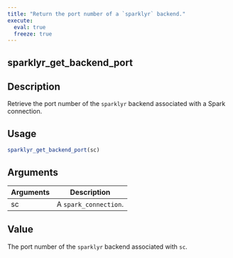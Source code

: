 ```yaml
---
title: "Return the port number of a `sparklyr` backend."
execute:
  eval: true
  freeze: true
---
```


## sparklyr_get_backend_port

## Description
Retrieve the port number of the `sparklyr` backend associated with a Spark connection.


## Usage
```r
sparklyr_get_backend_port(sc)
```

## Arguments
|Arguments|Description|
|---|---|
| sc | A `spark_connection`. |


## Value
The port number of the `sparklyr` backend associated with `sc`.






